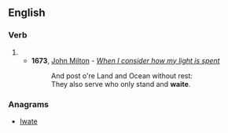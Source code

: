 ==English==

===Verb===
{{en-verb|waites|waiting|waited}}

# {{archaic spelling of|wait|lang=en}}
#* '''1673''', [[w:John Milton|John Milton]] - ''[[s:When I consider how my light is spent|When I consider how my light is spent]]''
#*: And post o're Land and Ocean without rest:
#*: They also serve who only stand and '''waite'''.

===Anagrams===
* [[Iwate#English|Iwate]]